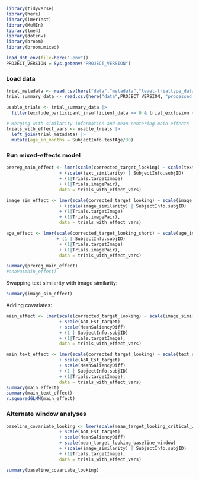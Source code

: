 ```r
library(tidyverse)
library(here)
library(lmerTest)
library(MuMIn)
library(lme4)
library(dotenv)
library(broom)
library(broom.mixed)

load_dot_env(file=here(".env"))
PROJECT_VERSION = Sys.getenv("PROJECT_VERSION")
```

### Load data
```r
trial_metadata <- read.csv(here("data","metadata","level-trialtype_data.csv"))
trial_summary_data <- read.csv(here("data",PROJECT_VERSION, "processed_data","level-trials_data.csv"))

usable_trials <- trial_summary_data |>
  filter(exclude_participant_insufficient_data == 0 & trial_exclusion == 0 & exclude_participant == 0) 

# Merging with similarity information and mean-centering main effects
trials_with_effect_vars <- usable_trials |>
  left_join(trial_metadata) |>
  mutate(age_in_months = SubjectInfo.testAge/30)
```

### Run mixed-effects model
```r
prereg_main_effect <- lmer(scale(corrected_target_looking) ~ scale(text_similarity)*scale(age_in_months)
                    + (scale(text_similarity) | SubjectInfo.subjID)
                    + (1|Trials.targetImage) 
                    + (1|Trials.imagePair), 
                    data = trials_with_effect_vars)

image_sim_effect <- lmer(scale(corrected_target_looking) ~ scale(image_similarity)*scale(age_in_months)
                    + (scale(image_similarity) | SubjectInfo.subjID)
                    + (1|Trials.targetImage) 
                    + (1|Trials.imagePair), 
                    data = trials_with_effect_vars)

age_effect <- lmer(scale(corrected_target_looking_short) ~ scale(age_in_months)*scale(AoA_Est_target)
                   + (1 | SubjectInfo.subjID) 
                    + (1|Trials.targetImage) 
                    + (1|Trials.imagePair), 
                    data = trials_with_effect_vars)

summary(prereg_main_effect)
#anova(main_effect)
```

Swapping text similarity with image similarity:
```r
summary(image_sim_effect)
```
Adding covariates:
```r

main_effect <- lmer(scale(corrected_target_looking) ~ scale(image_similarity)*scale(age_in_months)
                    + scale(AoA_Est_target)
                    + scale(MeanSaliencyDiff)
                    + (1 | SubjectInfo.subjID) 
                    + (1|Trials.targetImage), 
                    data = trials_with_effect_vars)

main_text_effect <- lmer(scale(corrected_target_looking) ~ scale(text_similarity)*scale(age_in_months)
                    + scale(AoA_Est_target)
                    + scale(MeanSaliencyDiff)
                    + (1 | SubjectInfo.subjID) 
                    + (1|Trials.targetImage), 
                    data = trials_with_effect_vars)
summary(main_effect)
summary(main_text_effect)
r.squaredGLMM(main_effect)
```

### Alternate window analyses
```r
baseline_covariate_looking <- lmer(scale(mean_target_looking_critical_window) ~ scale(age_in_months)*scale(image_similarity)
                    + scale(AoA_Est_target)
                    + scale(MeanSaliencyDiff)
                    + scale(mean_target_looking_baseline_window)
                    + (scale(image_similarity) | SubjectInfo.subjID) 
                    + (1|Trials.targetImage), 
                    data = trials_with_effect_vars)

summary(baseline_covariate_looking)
```

